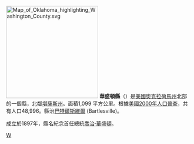 {{Otheruses|華盛頓縣|subject=美國奧克拉荷馬州的一個縣|other=同名的縣}}
[[File:Map_of_Oklahoma_highlighting_Washington_County.svg|250px]]
'''華盛頓縣'''（{{lang-en|Washington County}}）是[[美國|美國]][[奧克拉荷馬州|奧克拉荷馬州]]北部的一個縣，北鄰[[堪薩斯州|堪薩斯州]]。面積1,099 平方公里。根據[[美國2000年人口普查|美國2000年人口普查]]，共有人口48,996。縣治[[巴特爾斯維爾|巴特爾斯維爾]] (Bartlesville)。

成立於1897年，縣名紀念首任總統[[喬治·華盛頓|喬治·華盛頓]]。

{{Oklahoma-stub}}
{{Oklahoma}}

[[Category:俄克拉何马州行政区划|W]]